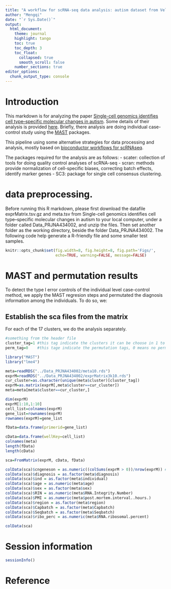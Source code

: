 ```yaml
---
title: "A workflow for scRNA-seq data analysis: autism dataset from Velmeshev et al, 2019"
author: "Mengqi"
date: "`r Sys.Date()`"
output: 
  html_document:
    theme: journal
    highlight: tango
    toc: true
    toc_depth: 3
    toc_float:
      collapsed: true
      smooth_scroll: false
    number_sections: true
editor_options: 
  chunk_output_type: console
---
```


# Introduction

This markdown is for analyzing the paper [Single-cell genomics identifies cell type–specific molecular changes in autism](https://science.sciencemag.org/content/364/6441/685.abstract). Some details of their analysis is provided [here](https://science.sciencemag.org/content/suppl/2019/05/15/364.6441.685.DC1). Briefly, there analysis are doing individual case-control study using the [MAST](https://www.bioconductor.org/packages/release/bioc/html/MAST.html) packages.

This pipeline using some alternative strategies for data processing and analysis, mostly based on [bioconductor workflows for scRNAseq](https://bioconductor.org/packages/release/workflows/html/simpleSingleCell.html). 

The packages required for the analysis are as follows:
- scater: collection of tools for doing quality control analyses of scRNA-seq
- scran: methods provide normalization of cell-specific biases, correcting batch effects, identify marker genes
- SC3: package for single cell consensus clustering.

# data preprocessing. 


Before running this R markdown, please first download the datafile exprMatrix.tsv.gz and meta.tsv from  Single-cell genomics identifies cell type–specific molecular changes in autism to your local computer, under a folder called Data_PRJNA434002, and unzip the files. Then set another folder as the working directory, beside the folder Data_PRJNA434002. The following code help generate a R-friendly file and some smaller test samples. 

```r
knitr::opts_chunk$set(fig.width=8, fig.height=8, fig.path='Figs/',
                      echo=TRUE, warning=FALSE, message=FALSE)
```
# MAST and permutation results

To detect the type I error controls of the individual level case-control method, we apply the MAST regresion steps and permutated the diagnosis information among the individuals. To do so, we:

## Establish the sca files from the matrix

For each of the 17 clusters, we do the analysis separately.

```r
#something from the header file
cluster_tag=1 #this tag indicate the clusters it can be choose in 1 to 17
perm_tag=0    #this tage indicate the permutation tags, 0 means no permutation, otherwise, permutation id

library("MAST")
library("lme4")

meta=readRDS("../Data_PRJNA434002/meta10.rds")
exprM=readRDS("../Data_PRJNA434002/exprMatrix3k10.rds")
cur_cluster=as.character(unique(meta$cluster)[cluster_tag])
exprM=as.matrix(exprM[,meta$cluster==cur_cluster])
meta=meta[meta$cluster==cur_cluster,]

dim(exprM)
exprM[1:10,1:10]
cell_list=colnames(exprM)
gene_list=rownames(exprM)
rownames(exprM)=gene_list

fData=data.frame(primerid=gene_list)

cData=data.frame(wellKey=cell_list)
colnames(meta)
length(fData)
length(cData)

sca=FromMatrix(exprM, cData, fData)

colData(sca)$cngeneson = as.numeric((colSums(exprM > 0))/nrow(exprM)) #from Chong and Paul
colData(sca)$diagnosis = as.factor(meta$diagnosis)
colData(sca)$ind = as.factor(meta$individual)
colData(sca)$age = as.numeric(meta$age)
colData(sca)$sex = as.factor(meta$sex)
colData(sca)$RIN = as.numeric(meta$RNA.Integrity.Number)
colData(sca)$PMI = as.numeric(meta$post.mortem.interval..hours.)
colData(sca)$region = as.factor(meta$region)
colData(sca)$Capbatch = as.factor(meta$Capbatch)
colData(sca)$Seqbatch = as.factor(meta$Seqbatch)
colData(sca)$ribo_perc = as.numeric(meta$RNA.ribosomal.percent)

colData(sca)
```

# Session information
```r
sessionInfo()
```

# Reference

